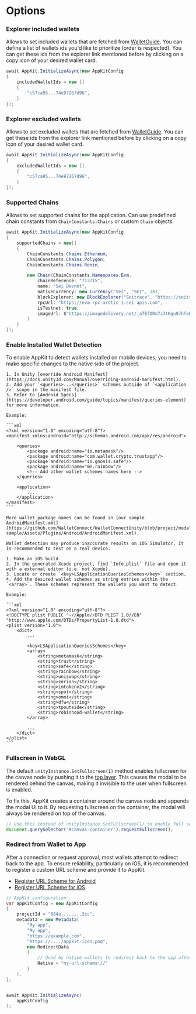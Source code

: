 
# Options

### Explorer included wallets

Allows to set included wallets that are fetched from [WalletGuide](https://walletguide.walletconnect.network/). You can define a list of wallets ids you'd like to prioritize (order is respected). You can get these ids from the explorer link mentioned before by clicking on a copy icon of your desired wallet card.

```csharp
await AppKit.InitializeAsync(new AppKitConfig
{
    includedWalletIds = new []
    {
        "c57ca95...74e97267d96",
    }
});
```

### Explorer excluded wallets

Allows to set excluded wallets that are fetched from [WalletGuide](https://walletguide.walletconnect.network/). You can get these ids from the explorer link mentioned before by clicking on a copy icon of your desired wallet card.

```csharp
await AppKit.InitializeAsync(new AppKitConfig
{
    excludedWalletIds = new []
    {
        "c57ca95...74e97267d96",
    }
});
```

### Supported Chains

Allows to set supported chains for the application. Can use predefined chain constants from `ChainConstants.Chains` or custom `Chain` objects.

```csharp
await AppKit.InitializeAsync(new AppKitConfig
{
    supportedChains = new[]
    {
        ChainConstants.Chains.Ethereum,
        ChainConstants.Chains.Polygon,
        ChainConstants.Chains.Ronin,

        new Chain(ChainConstants.Namespaces.Evm,
            chainReference: "713715",
            name: "Sei Devnet",
            nativeCurrency: new Currency("Sei", "SEI", 18),
            blockExplorer: new BlockExplorer("Seitrace", "https://seitrace.com"),
            rpcUrl: "https://evm-rpc-arctic-1.sei-apis.com",
            isTestnet: true,
            imageUrl: $"https://imagedelivery.net/_aTEfDRm7z3tKgu9JhfeKA/692ed6ba-e569-459a-556a-776476829e00/md"
        )
    }
});
```

### Enable Installed Wallet Detection

To enable AppKit to detect wallets installed on mobile devices, you need to make specific changes to the native side of the project.

<Tabs>
<TabItem value="unity-installed-wallets-android" label="Android">

    1. In Unity [override Android Manifest](https://docs.unity3d.com/Manual/overriding-android-manifest.html).
    2. Add your `<queries>...</queries>` schemes outside of `<application />` scope in the manifest file.
    3. Refer to [Android Specs](https://developer.android.com/guide/topics/manifest/queries-element) for more information.

    Example:

    ```xml
    <?xml version="1.0" encoding="utf-8"?>
    <manifest xmlns:android="http://schemas.android.com/apk/res/android">

        <queries>
            <package android:name="io.metamask"/>
            <package android:name="com.wallet.crypto.trustapp"/>
            <package android:name="io.gnosis.safe"/>
            <package android:name="me.rainbow"/>
            <!-- Add other wallet schemes names here -->
        </queries>

        <application>
            ...
        </application>
    </manifest>
    ```

    More wallet package names can be found in [our sample AndroidManifest.xml](https://github.com/WalletConnect/WalletConnectUnity/blob/project/modal-sample/Assets/Plugins/Android/AndroidManifest.xml).

</TabItem>
<TabItem value="unity-installed-wallets-ios" label="iOS">

    Wallet detection may produce inaccurate results on iOS Simulator. It is recommended to test on a real device.

    1. Make an iOS build.
    2. In the generated Xcode project, find `Info.plist` file and open it with a external editor (i.e. not Xcode).
    3. Locate or create `<key>LSApplicationQueriesSchemes</key>` section.
    4. Add the desired wallet schemes as string entries within the `<array>`. These schemes represent the wallets you want to detect.

    Example:

    ```xml
    <?xml version="1.0" encoding="utf-8"?>
    <!DOCTYPE plist PUBLIC "-//Apple//DTD PLIST 1.0//EN" "http://www.apple.com/DTDs/PropertyList-1.0.dtd">
    <plist version="1.0">
        <dict>
            ...

            <key>LSApplicationQueriesSchemes</key>
            <array>
                <string>metamask</string>
                <string>trust</string>
                <string>safe</string>
                <string>rainbow</string>
                <string>uniswap</string>
                <string>zerion</string>
                <string>imtokenv2</string>
                <string>spot</string>
                <string>omni</string>
                <string>dfw</string>
                <string>tpoutside</string>
                <string>robinhood-wallet</string>
            </array>

            ...
        </dict>
    </plist>
    ```

</TabItem>
</Tabs>


### Fullscreen in WebGL

The default `unityInstance.SetFullscreen(1)` method enables fullscreen for the canvas node by pushing
it to the [top layer](https://developer.mozilla.org/en-US/docs/Glossary/Top_layer).
This causes the modal to be rendered behind the canvas, making it invisible to the user when fullscreen is enabled.

To fix this, AppKit creates a container around the canvas node and appends the modal UI to it.
By requesting fullscreen on the container, the modal will always be rendered on top of the canvas.

```javascript
// Use this instead of unityInstance.SetFullscreen(1) to enable full screen
document.querySelector('#canvas-container').requestFullscreen();
```

### Redirect from Wallet to App

After a connection or request approval, most wallets attempt to redirect back to the app. 
To ensure reliability, particularly on iOS, it is recommended to register a custom URL scheme and provide it to AppKit.

- [Register URL Scheme for Android](https://docs.unity3d.com/6000.0/Documentation/Manual/deep-linking-android.html)
- [Register URL Scheme for iOS](https://docs.unity3d.com/6000.0/Documentation/Manual/deep-linking-ios.html)

```csharp
// AppKit configuration
var appKitConfig = new AppKitConfig
{
    projectId = "884a........2cc",
    metadata = new Metadata(
        "My app",
        "My app",
        "https://example.com",
        "https://..../appkit-icon.png",
        new RedirectData
        {
            // Used by native wallets to redirect back to the app after approving requests
            Native = "my-url-schema://"
        }
    ),
};


await AppKit.InitializeAsync(
    appKitConfig
);
```




